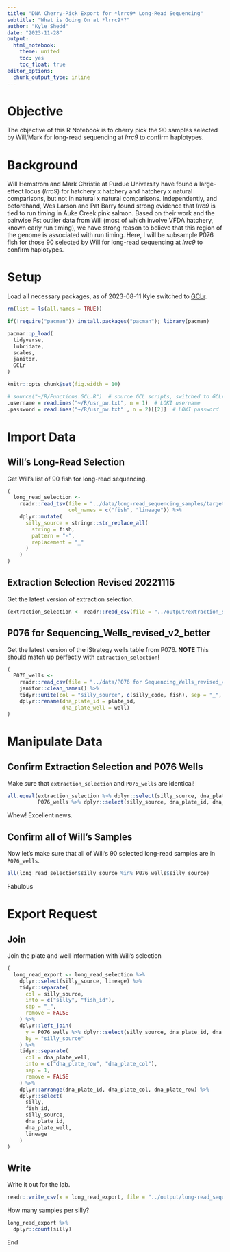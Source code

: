 ```yaml
---
title: "DNA Cherry-Pick Export for *lrrc9* Long-Read Sequencing"
subtitle: "What is Going On at *lrrc9*?"
author: "Kyle Shedd"
date: "2023-11-28"
output:
  html_notebook:
    theme: united
    toc: yes
    toc_float: true
editor_options: 
  chunk_output_type: inline
---
```


# Objective

The objective of this R Notebook is to cherry pick the 90 samples selected by Will/Mark for long-read sequencing at *lrrc9* to confirm haplotypes. 

# Background

Will Hemstrom and Mark Christie at Purdue University have found a large-effect locus (*lrrc9*) for hatchery x hatchery and hatchery x natural comparisons, but not in natural x natural comparisons. Independently, and beforehand, Wes Larson and Pat Barry found strong evidence that *lrrc9* is tied to run timing in Auke Creek pink salmon. Based on their work and the pairwise Fst outlier data from Will (most of which involve VFDA hatchery, known early run timing), we have strong reason to believe that this region of the genome is associated with run timing. Here, I will be subsample P076 fish for those 90 selected by Will for long-read sequencing at *lrrc9* to confirm haplotypes.

# Setup

Load all necessary packages, as of 2023-08-11 Kyle switched to [GCLr](https://github.com/commfish/GCLr).
```r
rm(list = ls(all.names = TRUE))

if(!require("pacman")) install.packages("pacman"); library(pacman)

pacman::p_load(
  tidyverse,
  lubridate,
  scales,
  janitor,
  GCLr
)

knitr::opts_chunk$set(fig.width = 10)

# source("~/R/Functions.GCL.R")  # source GCL scripts, switched to GCLr package
.username = readLines("~/R/usr_pw.txt", n = 1)  # LOKI username
.password = readLines("~/R/usr_pw.txt" , n = 2)[[2]]  # LOKI password
```

# Import Data

## Will's Long-Read Selection

Get Will's list of 90 fish for long-read sequencing.
```r
(
  long_read_selection <-
    readr::read_tsv(file = "../data/long-read_sequencing_samples/target_haplotype_samples.txt",
                    col_names = c("fish", "lineage")) %>%
    dplyr::mutate(
      silly_source = stringr::str_replace_all(
        string = fish,
        pattern = "-",
        replacement = "_"
      )
    )
)
```

## Extraction Selection Revised 20221115

Get the latest version of extraction selection.
```r
(extraction_selection <- readr::read_csv(file = "../output/extraction_selection_revised_20221115.csv"))
```

## P076 for Sequencing_Wells_revised_v2_better

Get the latest version of the iStrategy wells table from P076.
**NOTE** This should match up perfectly with `extraction_selection`!
```r
(
  P076_wells <-
    readr::read_csv(file = "../data/P076 for Sequencing_Wells_revised_v2_better.csv") %>% 
    janitor::clean_names() %>% 
    tidyr::unite(col = "silly_source", c(silly_code, fish), sep = "_", remove = FALSE) %>% 
    dplyr::rename(dna_plate_id = plate_id,
                  dna_plate_well = well)
)
```

# Manipulate Data

## Confirm Extraction Selection and P076 Wells

Make sure that `extraction_selection` and `P076_wells` are identical!
```r
all.equal(extraction_selection %>% dplyr::select(silly_source, dna_plate_id, dna_plate_well),
          P076_wells %>% dplyr::select(silly_source, dna_plate_id, dna_plate_well))
```

Whew! Excellent news.

## Confirm all of Will's Samples

Now let's make sure that all of Will's 90 selected long-read samples are in `P076_wells`.
```r
all(long_read_selection$silly_source %in% P076_wells$silly_source)
```

Fabulous

# Export Request

## Join

Join the plate and well information with Will's selection
```r
(
  long_read_export <- long_read_selection %>%
    dplyr::select(silly_source, lineage) %>%
    tidyr::separate(
      col = silly_source,
      into = c("silly", "fish_id"),
      sep = "_",
      remove = FALSE
    ) %>%
    dplyr::left_join(
      y = P076_wells %>% dplyr::select(silly_source, dna_plate_id, dna_plate_well),
      by = "silly_source"
    ) %>%
    tidyr::separate(
      col = dna_plate_well,
      into = c("dna_plate_row", "dna_plate_col"),
      sep = 1,
      remove = FALSE
    ) %>%
    dplyr::arrange(dna_plate_id, dna_plate_col, dna_plate_row) %>%
    dplyr::select(
      silly,
      fish_id,
      silly_source,
      dna_plate_id,
      dna_plate_well,
      lineage
    )
)
```

## Write

Write it out for the lab.
```r
readr::write_csv(x = long_read_export, file = "../output/long-read_sequencing_export_20231128.csv")
```

How many samples per silly?
```r
long_read_export %>% 
  dplyr::count(silly)
```

End